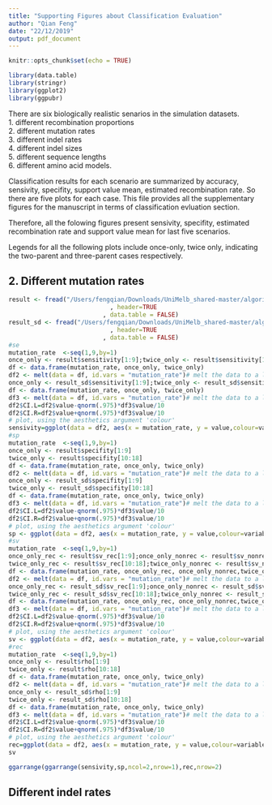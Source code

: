 ```yaml
---
title: "Supporting Figures about Classification Evaluation"
author: "Qian Feng"
date: "22/12/2019"
output: pdf_document
---
```


```r
knitr::opts_chunk$set(echo = TRUE)
```

```r
library(data.table)
library(stringr)
library(ggplot2)
library(ggpubr)
```

There are six biologically realistic senarios in the simulation datasets.  
1. different recombination proportions  
2. different mutation rates  
3. different indel rates  
4. different indel sizes  
5. different sequence lengths  
6. different amino acid models.

Classification results for each scenario are summarized by accuracy, sensivity, specifity, support value mean, estimated recombination rate. So there are five plots for each case. This file provides all the supplementary figures for the manuscript in terms of classification evluation section.

Therefore, all the folowing figures present sensivity, specifity, estimated recombination rate and support value mean for last five scenarios. 

Legends for all the following plots include once-only, twice only, indicating the two-parent and three-parent cases respectively.

## 2. Different mutation rates

```r
result <- fread("/Users/fengqian/Downloads/UniMelb_shared-master/algorithm_simulation/protein/snake_pipeline/final_results_mutation/results_all/simulation_50-50/result.csv"
                            , header=TRUE
                          , data.table = FALSE)
result_sd <- fread("/Users/fengqian/Downloads/UniMelb_shared-master/algorithm_simulation/protein/snake_pipeline/final_results_mutation/results_all/simulation_50-50/result_sd.csv"
                            , header=TRUE
                          , data.table = FALSE)
#se
mutation_rate  <-seq(1,9,by=1)
once_only <- result$sensitivity[1:9];twice_only <- result$sensitivity[10:18]
df <- data.frame(mutation_rate, once_only, twice_only)
df2 <- melt(data = df, id.vars = "mutation_rate")# melt the data to a long format
once_only <- result_sd$sensitivity[1:9];twice_only <- result_sd$sensitivity[10:18]
df <- data.frame(mutation_rate, once_only, twice_only)
df3 <- melt(data = df, id.vars = "mutation_rate")# melt the data to a long format
df2$CI.L=df2$value-qnorm(.975)*df3$value/10
df2$CI.R=df2$value+qnorm(.975)*df3$value/10
# plot, using the aesthetics argument 'colour'
sensivity=ggplot(data = df2, aes(x = mutation_rate, y = value,colour=variable)) + geom_line()+geom_point()+geom_errorbar(width=.001, aes(ymin=CI.L, ymax=CI.R))+scale_x_continuous(breaks=c(1,2,3,4,5,6,7,8,9),labels=c("0.2","0.4", "0.6","0.8","1","2","3","4","5"))+scale_y_continuous(breaks=seq(0.48,0.96,by=0.03),limits=c(0.48,0.96))+ylab("Sensitivity")+xlab("Branch length multiplier")+theme(legend.position = "none")
#sp
mutation_rate  <-seq(1,9,by=1)
once_only <- result$specifity[1:9]
twice_only <- result$specifity[10:18]
df <- data.frame(mutation_rate, once_only, twice_only)
df2 <- melt(data = df, id.vars = "mutation_rate")# melt the data to a long format
once_only <- result_sd$specifity[1:9]
twice_only <- result_sd$specifity[10:18]
df <- data.frame(mutation_rate, once_only, twice_only)
df3 <- melt(data = df, id.vars = "mutation_rate")# melt the data to a long format
df2$CI.L=df2$value-qnorm(.975)*df3$value/10
df2$CI.R=df2$value+qnorm(.975)*df3$value/10
# plot, using the aesthetics argument 'colour'
sp <- ggplot(data = df2, aes(x = mutation_rate, y = value,colour=variable)) + geom_line()+geom_point()+geom_errorbar(width=.001, aes(ymin=CI.L, ymax=CI.R))+scale_x_continuous(breaks=c(1,2,3,4,5,6,7,8,9),labels=c("0.2","0.4", "0.6","0.8","1","2","3","4","5"))+scale_y_continuous(breaks=seq(0.64,0.91,by=0.02),limits=c(0.64,0.91))+ylab("Specifity")+xlab("Branch length multiplier")+theme(legend.position = "none")
#sv
mutation_rate  <-seq(1,9,by=1)
once_only_rec <- result$sv_rec[1:9];once_only_nonrec <- result$sv_nonrec[1:9];
twice_only_rec <- result$sv_rec[10:18];twice_only_nonrec <- result$sv_nonrec[10:18];
df <- data.frame(mutation_rate, once_only_rec, once_only_nonrec,twice_only_rec,twice_only_nonrec)
df2 <- melt(data = df, id.vars = "mutation_rate")# melt the data to a long format
once_only_rec <- result_sd$sv_rec[1:9];once_only_nonrec <- result_sd$sv_nonrec[1:9];
twice_only_rec <- result_sd$sv_rec[10:18];twice_only_nonrec <- result_sd$sv_nonrec[10:18];
df <- data.frame(mutation_rate, once_only_rec, once_only_nonrec,twice_only_rec,twice_only_nonrec)
df3 <- melt(data = df, id.vars = "mutation_rate")# melt the data to a long format
df2$CI.L=df2$value-qnorm(.975)*df3$value/10
df2$CI.R=df2$value+qnorm(.975)*df3$value/10
# plot, using the aesthetics argument 'colour'
sv <- ggplot(data = df2, aes(x = mutation_rate, y = value,colour=variable)) + geom_line()+geom_point()+geom_errorbar(width=.001, aes(ymin=CI.L, ymax=CI.R))+scale_x_continuous(breaks=c(1,2,3,4,5,6,7,8,9),labels=c("0.2","0.4", "0.6","0.8","1","2","3","4","5"))+scale_y_continuous(breaks=seq(0.64,0.90,by=0.02),limits=c(0.64,0.90))+ylab("Support value mean")+xlab("Branch length multiplier")
#rec
mutation_rate  <-seq(1,9,by=1)
once_only <- result$rho[1:9]
twice_only <- result$rho[10:18]
df <- data.frame(mutation_rate, once_only, twice_only)
df2 <- melt(data = df, id.vars = "mutation_rate")# melt the data to a long format
once_only <- result_sd$rho[1:9]
twice_only <- result_sd$rho[10:18]
df <- data.frame(mutation_rate, once_only, twice_only)
df3 <- melt(data = df, id.vars = "mutation_rate")# melt the data to a long format
df2$CI.L=df2$value-qnorm(.975)*df3$value/10
df2$CI.R=df2$value+qnorm(.975)*df3$value/10
# plot, using the aesthetics argument 'colour'
rec=ggplot(data = df2, aes(x = mutation_rate, y = value,colour=variable)) + geom_line()+geom_point()+geom_errorbar(width=.001, aes(ymin=CI.L, ymax=CI.R))+scale_x_continuous(breaks=c(1,2,3,4,5,6,7,8,9),labels=c("0.2","0.4", "0.6","0.8","1","2","3","4","5"))+scale_y_continuous(breaks=seq(0.002,0.01,by=0.002),limits=c(0.002,0.01))+ylab(expression("Estimated"~rho))+xlab("Branch length multiplier")
sv
```

```r
ggarrange(ggarrange(sensivity,sp,ncol=2,nrow=1),rec,nrow=2)
```


## Different indel rates

